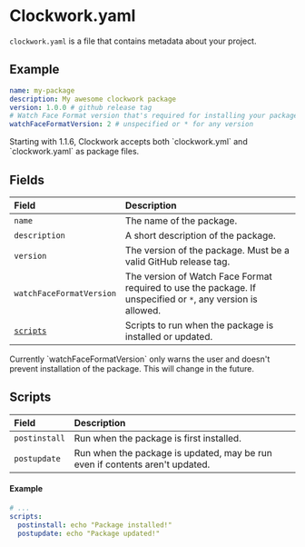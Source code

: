 
# Clockwork.yaml

`clockwork.yaml` is a file that contains metadata about your project.

## Example

```yaml copy filename="clockwork.yaml"
name: my-package
description: My awesome clockwork package
version: 1.0.0 # github release tag
# Watch Face Format version that's required for installing your package
watchFaceFormatVersion: 2 # unspecified or * for any version
```

<Callout type="info">
  Starting with 1.1.6, Clockwork accepts both `clockwork.yml` and
  `clockwork.yaml` as package files.
</Callout>

## Fields

| Field                    | Description                                                                                                  |
| :----------------------- | :----------------------------------------------------------------------------------------------------------- |
| `name`                   | The name of the package.                                                                                     |
| `description`            | A short description of the package.                                                                          |
| `version`                | The version of the package. Must be a valid GitHub release tag.                                              |
| `watchFaceFormatVersion` | The version of Watch Face Format required to use the package. If unspecified or `*`, any version is allowed. |
| [`scripts`](#scripts)    | Scripts to run when the package is installed or updated.                                                     |

<Callout type="info">
  Currently `watchFaceFormatVersion` only warns the user and doesn't prevent
  installation of the package. This will change in the future.
</Callout>

## Scripts

| Field         | Description                                                                  |
| :------------ | :--------------------------------------------------------------------------- |
| `postinstall` | Run when the package is first installed.                                     |
| `postupdate`  | Run when the package is updated, may be run even if contents aren't updated. |

#### Example

```yaml copy filename="clockwork.yaml"
# ...
scripts:
  postinstall: echo "Package installed!"
  postupdate: echo "Package updated!"
```
